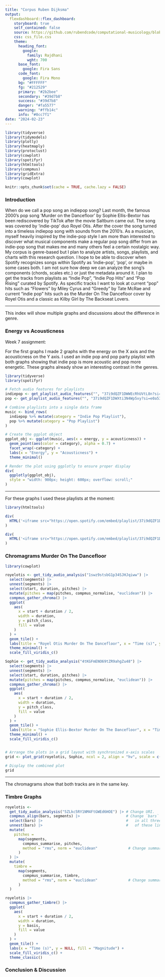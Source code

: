 ```yaml
---
title: "Corpus Ruben Dijksma"
output: 
  flexdashboard::flex_dashboard:
    storyboard: true
    self_contained: false
    source: https://github.com/rubendcode/computational-musicology/blob/main/index.Rmd
    css: css_file.css
    theme:
      heading_font:
        google: 
          family: Rajdhani
          wght: 700
      base_font:
        google: Fira Sans
      code_font:
        google: Fira Mono
      bg: "#FFFFFF"
      fg: "#212529" 
      primary: "#2b2bee"
      secondary: "#39d7b8"
      success: "#39d7b8"
      danger: "#fa5577"
      warning: "#ffb14c"
      info: "#0cc7f1"
date: "2024-02-23"
---
```


```r
library(tidyverse)
library(tidymodels)
library(plotly)
library(heatmaply)
library(protoclust)
library(cowplot)
library(spotifyr)
library(htmltools)
library(compmus)
library(gridExtra)
library(cowplot)

knitr::opts_chunk$set(cache = TRUE, cache.lazy = FALSE)
```


### Introduction 
 
When do we call a pop song an indiepop song? Last month, the famous 2000’s pop song ‘Murder on the Dancefloor’ by Sophie Ellis-Bextor has been rediscovered by TikTok after the movie Saltburn came out. The song was covered by ‘indie-pop’ duo Royel Otis. After the cover the song turned into a timeless indiepop song with sounds from the 2010’s. As a musician, myself heavily inspired by the indie-pop style I am more than interested to discover what musical components make a regular pop song differ from an indie-pop song that makes me and many others feel a certain nostalgic way. My corpus is genre-based but I plan to analyze artists, songs, playlists, and charts with this research question. I hope to be able to discover when Spotify recognizes songs within Spotify as ‘indie-pop’, ‘pop’, or maybe in some cases both. I am not sure how deep we can analyze the song's components (chords, scales etc.) or just the metadata around it. I plan to get the tracks from playlists as “Indie Pop”, “Indie Pop Hits” and “Pop Rising” curated by Spotify. As specific tracks I want to look at current “pop” hits such as “Flowers” by Miley Cyrus and “Greedy” by Tate McRae and current “indie pop” hits such as the Murder On The Dancefloor cover by Royel Otis and a classic as Kilby Girl by The Backseat Lovers.

***

This index will show multiple graphs and discussions about the difference in genre.

### Energy vs Acousticness

Week 7 assignment:

For the first graphs I made 2 graphs with the energy on the X axis and the acousticness on the Y axis. I used an indie pop and pop party playlist with both graphs showing that indie pop is more acoustic and pop more energetic. These graphs already show an interesting contrast in the genres.

```r
library(tidyverse)
library(spotifyr)

# Fetch audio features for playlists
indiepop <- get_playlist_audio_features("", "37i9dQZF1DWWEcRhUVtL8n?si=8549c3d965e4458c&nd=1&dlsi=7e635eb660464a36")
pop <- get_playlist_audio_features("", "37i9dQZF1DWXti3N4Wp5xy?si=e0a5344cb1b545c5&nd=1&dlsi=61886b9565ee4c74")

# Combine playlists into a single data frame
music <- bind_rows(
  indiepop %>% mutate(category = "Indie Pop Playlist"),
  pop %>% mutate(category = "Pop Playlist")
)

# Create the ggplot object
ggplot_obj <- ggplot(music, aes(x = energy, y = acousticness)) +
  geom_point(aes(color = category), alpha = 0.7) +
  facet_wrap(~category) +
  labs(x = "Energy", y = "Acousticness") +
  theme_minimal()

# Render the plot using ggplotly to ensure proper display
div(
  ggplotly(ggplot_obj),
  style = "width: 900px; height: 600px; overflow: scroll;"
)

```

***

For these graphs I used these playlists at the moment:

```r
library(htmltools)

div(
  HTML('<iframe src="https://open.spotify.com/embed/playlist/37i9dQZF1DWWEcRhUVtL8n?utm_source=generator" width="100%" height="390" frameBorder="0" allowfullscreen="" allow="autoplay; clipboard-write; encrypted-media; fullscreen; picture-in-picture"></iframe>')
)

div(
  HTML('<iframe src="https://open.spotify.com/embed/playlist/37i9dQZF1DWXti3N4Wp5xy?utm_source=generator" width="100%" height="390" frameBorder="0" allowfullscreen="" allow="autoplay; clipboard-write; encrypted-media; fullscreen; picture-in-picture"></iframe>')
)

```

### Chromagrams Murder On The Dancefloor 


```r


library(cowplot)

royelotis <- get_tidy_audio_analysis("1swz9stsbG1p34SJHJqiww") |>
  select(segments) |>
  unnest(segments) |>
  select(start, duration, pitches) |>
  mutate(pitches = map(pitches, compmus_normalise, "euclidean")) |>
  compmus_gather_chroma() |> 
  ggplot(
    aes(
      x = start + duration / 2,
      width = duration,
      y = pitch_class,
      fill = value
    )
  ) +
  geom_tile() +
  labs(title = "Royel Otis Murder On The Dancefloor", x = "Time (s)", y = NULL, fill = "Magnitude") +
  theme_minimal() +
  scale_fill_viridis_c()

Sophie <- get_tidy_audio_analysis("4tKGFmENO69tZR9ahgZu48") |>
  select(segments) |>
  unnest(segments) |>
  select(start, duration, pitches) |>
  mutate(pitches = map(pitches, compmus_normalise, "euclidean")) |>
  compmus_gather_chroma() |> 
  ggplot(
    aes(
      x = start + duration / 2,
      width = duration,
      y = pitch_class,
      fill = value
    )
  ) +
  geom_tile() +
  labs(title = "Sophie Ellis-Bextor Murder On The Dancefloor", x = "Time (s)", y = NULL, fill = "Magnitude") +
  theme_minimal() +
  scale_fill_viridis_c()


# Arrange the plots in a grid layout with synchronized x-axis scales
grid <- plot_grid(royelotis, Sophie, ncol = 2, align = "hv", scale = c(1, 1)) # Adjust the relative width here

# Display the combined plot
grid


```
*** 

The chromagrams show that both tracks are in the same key. 


### Timbre Graphs

```r

royelotis <-
  get_tidy_audio_analysis("5ZLkc5RY1NM4FtGWEd6HOE") |> # Change URI.
  compmus_align(bars, segments) |>                     # Change `bars`
  select(bars) |>                                      #   in all three
  unnest(bars) |>                                      #   of these lines.
  mutate(
    pitches =
      map(segments,
        compmus_summarise, pitches,
        method = "rms", norm = "euclidean"              # Change summary & norm.
      )
  ) |>
  mutate(
    timbre =
      map(segments,
        compmus_summarise, timbre,
        method = "rms", norm = "euclidean"              # Change summary & norm.
      )
  )

royelotis |>
  compmus_gather_timbre() |>
  ggplot(
    aes(
      x = start + duration / 2,
      width = duration,
      y = basis,
      fill = value
    )
  ) +
  geom_tile() +
  labs(x = "Time (s)", y = NULL, fill = "Magnitude") +
  scale_fill_viridis_c() +                              
  theme_classic()

```



### Conclusion & Discussion 

```r
```
